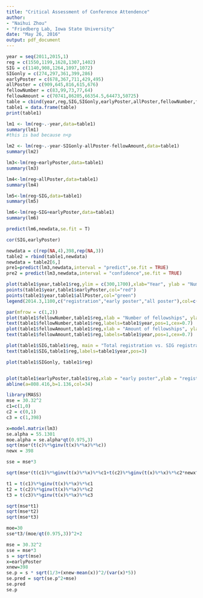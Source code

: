 ```yaml
---
title: "Critical Assessment of Conference Attendence"
author: 
- "Naihui Zhou"
- "Friedberg Lab, Iowa State University"
date: "May 26, 2016"
output: pdf_document
---
```

```r
year = seq(2011,2015,1)
reg = c(1550,1199,1628,1307,1402)
SIG = c(1140,908,1264,1097,1072)
SIGonly = c(274,297,361,399,286)
earlyPoster = c(678,367,711,429,495)
allPoster = c(909,645,816,615,676)
fellowNumber = c(83,99,73,77,64)
fellowAmount = c(70741,86205,66354.5,64473,50725)
table = cbind(year,reg,SIG,SIGonly,earlyPoster,allPoster,fellowNumber,fellowAmount)
table1 = data.frame(table)
print(table1)
```

```r
lm1 <- lm(reg~.-year,data=table1)
summary(lm1)
#this is bad because n<p

lm2 <- lm(reg~.-year-SIGonly-allPoster-fellowAmount,data=table1)
summary(lm2)

lm3<-lm(reg~earlyPoster,data=table1)
summary(lm3)

lm4<-lm(reg~allPoster,data=table1)
summary(lm4)

lm5<-lm(reg~SIG,data=table1)
summary(lm5)

lm6<-lm(reg~SIG+earlyPoster,data=table1)
summary(lm6)

predict(lm6,newdata,se.fit = T)

cor(SIG,earlyPoster)

newdata = c(rep(NA,4),398,rep(NA,3))
table2 = rbind(table1,newdata)
newdata = table2[6,]
pre1=predict(lm3,newdata,interval = "predict",se.fit = TRUE)
pre2 = predict(lm3,newdata,interval = "confidence",se.fit = TRUE)
```

```r
plot(table1$year,table1$reg,ylim = c(300,1700),xlab="Year", ylab = "Number of registraion/submission",pch=2,main = "ISMB 2011 to 2015")
points(table1$year,table1$earlyPoster,col="red")
points(table1$year,table1$allPoster,col="green")
legend(2014.3,1100,c("registration","early poster","all poster"),col=c("black","red","green"),pch=c(2,1,1))

par(mfrow = c(1,2))
plot(table1$fellowNumber,table1$reg,xlab = "Number of fellowships", ylab= "Total Registration", main = "Fellowship vs. registration",ylim=c(1000,1700))
text(table1$fellowNumber,table1$reg,labels=table1$year,pos=1,cex=0.7)
plot(table1$fellowAmount,table1$reg,xlab = "Amount of fellowships", ylab= "Total Registration", main = "Fellowship vs. registration",ylim=c(1000,1700))
text(table1$fellowAmount,table1$reg,labels=table1$year,pos=1,cex=0.7)

plot(table1$SIG,table1$reg, main = "Total registration vs. SIG registration", xlab = "SIG registration", ylab = "Total Registration", col="blue", pch=19, lwd = 2,ylim = c(1200,1700))
text(table1$SIG,table1$reg,labels=table1$year,pos=3)

plot(table1$SIGonly, table1$reg)


plot(table1$earlyPoster,table1$reg,xlab = "early poster",ylab = "registration")
abline(a=808.416,b=1.136,col=34)
```

```r
library(MASS)
mse = 30.32^2
c1=c(1,0)
c2 = c(0,1)
c3 = c(1,398)

x=model.matrix(lm3)
se.alpha = 55.1301
moe.alpha = se.alpha*qt(0.975,3)
sqrt(mse*(t(c)%*%ginv(t(x)%*%x)%*%c))
newx = 398

sse = mse*3

sqrt(mse*(t(c1)%*%ginv(t(x)%*%x)%*%c1+t(c2)%*%ginv(t(x)%*%x)%*%c2*newx^2))

t1 = t(c1)%*%ginv(t(x)%*%x)%*%c1
t2 = t(c2)%*%ginv(t(x)%*%x)%*%c2
t3 = t(c3)%*%ginv(t(x)%*%x)%*%c3

sqrt(mse*t1)
sqrt(mse*t2)
sqrt(mse*t3)

moe=30
sse*t3/(moe/qt(0.975,3))^2+2

```


```r
mse = 30.32^2
sse = mse*3
s = sqrt(mse)
x=earlyPoster
xnew=398
se.p = s * sqrt(1/3+(xnew-mean(x))^2/(var(x)*5))
se.pred = sqrt(se.p^2+mse)
se.pred
se.p
```